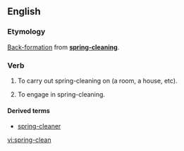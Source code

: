 ==English==
===Etymology===
[[back-formation|Back-formation]] from '''[[spring-cleaning]]'''.

===Verb===
{{en-verb}}

#{{transitive}} To carry out spring-cleaning on (a room, a house, etc).
#{{intransitive}} To engage in spring-cleaning.

====Derived terms====
*[[spring-cleaner]]

[[vi:spring-clean]]